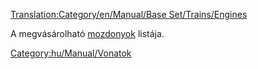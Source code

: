 [[Translation:Category/en/Manual/Base Set/Trains/Engines]]

A megvásárolható [[hu/Mozdonyok|mozdonyok]] listája.

[[Category:hu/Manual/Vonatok]]